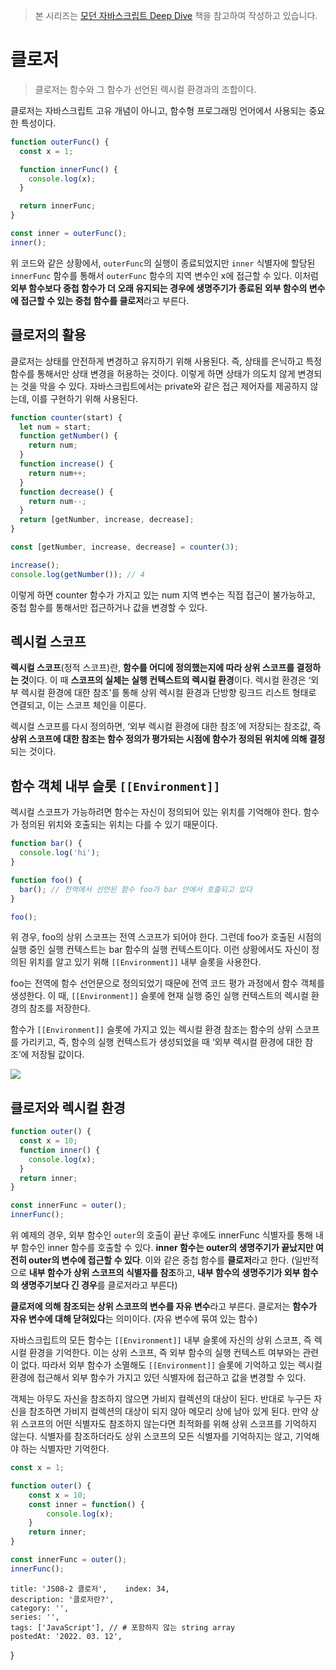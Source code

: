 
> 본 시리즈는 [모던 자바스크립트 Deep Dive](https://shopping.interpark.com/product/productInfo.do?prdNo=8860873922&gclid=Cj0KCQiA8vSOBhCkARIsAGdp6RTfL-5qEwmr40NR6B9YBGQ6guONHQBhK5HrT98QWi8ywi6hXhUqVo4aAssyEALw_wcB) 책을 참고하여 작성하고 있습니다.

# 클로저

> 클로저는 함수와 그 함수가 선언된 렉시컬 환경과의 조합이다.

클로저는 자바스크립트 고유 개념이 아니고, 함수형 프로그래밍 언어에서 사용되는 중요한 특성이다.

```jsx
function outerFunc() {
  const x = 1;

  function innerFunc() {
    console.log(x);
  }

  return innerFunc;
}

const inner = outerFunc();
inner();
```

위 코드와 같은 상황에서, `outerFunc`의 실행이 종료되었지만 `inner` 식별자에 할당된 `innerFunc` 함수를 통해서 `outerFunc` 함수의 지역 변수인 x에 접근할 수 있다. 이처럼 **외부 함수보다 중첩 함수가 더 오래 유지되는 경우에 생명주기가 종료된 외부 함수의 변수에 접근할 수 있는 중첩 함수를 클로저**라고 부른다.

## 클로저의 활용

클로저는 상태를 안전하게 변경하고 유지하기 위해 사용된다. 즉, 상태를 은닉하고 특정 함수를 통해서만 상태 변경을 허용하는 것이다. 이렇게 하면 상태가 의도치 않게 변경되는 것을 막을 수 있다. 자바스크립트에서는 private와 같은 접근 제어자를 제공하지 않는데, 이를 구현하기 위해 사용된다.

```jsx
function counter(start) {
  let num = start;
  function getNumber() {
    return num;
  }
  function increase() {
    return num++;
  }
  function decrease() {
    return num--;
  }
  return [getNumber, increase, decrease];
}

const [getNumber, increase, decrease] = counter(3);

increase();
console.log(getNumber()); // 4
```

이렇게 하면 counter 함수가 가지고 있는 num 지역 변수는 직접 접근이 불가능하고, 중첩 함수를 통해서만 접근하거나 값을 변경할 수 있다.

## 렉시컬 스코프

**렉시컬 스코프**(정적 스코프)란, **함수를 어디에 정의했는지에 따라 상위 스코프를 결정하는 것**이다. 이 때 **스코프의 실체는 실행 컨텍스트의 렉시컬 환경**이다. 렉시컬 환경은 ‘외부 렉시컬 환경에 대한 참조'를 통해 상위 렉시컬 환경과 단방향 링크드 리스트 형태로 연결되고, 이는 스코프 체인을 이룬다.

렉시컬 스코프를 다시 정의하면, ‘외부 렉시컬 환경에 대한 참조’에 저장되는 참조값, 즉 **상위 스코프에 대한 참조는 함수 정의가 평가되는 시점에 함수가 정의된 위치에 의해 결정**되는 것이다.

## 함수 객체 내부 슬롯 `[[Environment]]`

렉시컬 스코프가 가능하려면 함수는 자신이 정의되어 있는 위치를 기억해야 한다. 함수가 정의된 위치와 호출되는 위치는 다를 수 있기 때문이다.

```jsx
function bar() {
  console.log('hi');
}

function foo() {
  bar(); // 전역에서 선언된 함수 foo가 bar 안에서 호출되고 있다
}

foo();
```

위 경우, foo의 상위 스코프는 전역 스코프가 되어야 한다. 그런데 foo가 호출된 시점의 실행 중인 실행 컨텍스트는 bar 함수의 실행 컨텍스트이다. 이런 상황에서도 자신이 정의된 위치를 알고 있기 위해 `[[Environment]]` 내부 슬롯을 사용한다.

foo는 전역에 함수 선언문으로 정의되었기 때문에 전역 코드 평가 과정에서 함수 객체를 생성한다. 이 때, `[[Environment]]` 슬롯에 현재 실행 중인 실행 컨텍스트의 렉시컬 환경의 참조를 저장한다.

함수가 `[[Environment]]` 슬롯에 가지고 있는 렉시컬 환경 참조는 함수의 상위 스코프를 가리키고, 즉, 함수의 실행 컨텍스트가 생성되었을 때 ‘외부 렉시컬 환경에 대한 참조’에 저장될 값이다.

![](https://images.velog.io/images/ooooorobo/post/0eeca83a-ca37-456a-85a7-fff0b6b57eba/image.png)

## 클로저와 렉시컬 환경

```jsx
function outer() {
  const x = 10;
  function inner() {
    console.log(x);
  }
  return inner;
}

const innerFunc = outer();
innerFunc();
```

위 예제의 경우, 외부 함수인 `outer`의 호출이 끝난 후에도 innerFunc 식별자를 통해 내부 함수인 inner 함수를 호출할 수 있다. **inner 함수는 outer의 생명주기가 끝났지만 여전히 outer의 변수에 접근할 수 있다**. 이와 같은 중첩 함수를 **클로저**라고 한다. (일반적으로 **내부 함수가 상위 스코프의 식별자를 참조**하고, **내부 함수의 생명주기가 외부 함수의 생명주기보다 긴 경우**를 클로저라고 부른다)

**클로저에 의해 참조되는 상위 스코프의 변수를 자유 변수**라고 부른다. 클로저는 **함수가 자유 변수에 대해 닫혀있다**는 의미이다. (자유 변수에 묶여 있는 함수)

자바스크립트의 모든 함수는 `[[Environment]]` 내부 슬롯에 자신의 상위 스코프, 즉 렉시컬 환경을 기억한다. 이는 상위 스코프, 즉 외부 함수의 실행 컨텍스트 여부와는 관련이 없다. 따라서 외부 함수가 소멸해도 `[[Environment]]` 슬롯에 기억하고 있는 렉시컬 환경에 접근해서 외부 함수가 가지고 있던 식별자에 접근하고 값을 변경할 수 있다.

객체는 아무도 자신을 참조하지 않으면 가비지 컬렉션의 대상이 된다. 반대로 누구든 자신을 참조하면 가비지 컬렉션의 대상이 되지 않아 메모리 상에 남아 있게 된다. 만약 상위 스코프의 어떤 식별자도 참조하지 않는다면 최적화를 위해 상위 스코프를 기억하지 않는다. 식별자를 참조하더라도 상위 스코프의 모든 식별자를 기억하지는 않고, 기억해야 하는 식별자만 기억한다.

```jsx
const x = 1;

function outer() {
    const x = 10;
    const inner = function() {
        console.log(x);
    }
    return inner;
}

const innerFunc = outer();
innerFunc();
```

    title: 'JS08-2 클로저',    index: 34,
    description: '클로저란?',
    category: '',
    series: '',
    tags: ['JavaScript'], // # 포함하지 않는 string array
    postedAt: '2022. 03. 12',
}